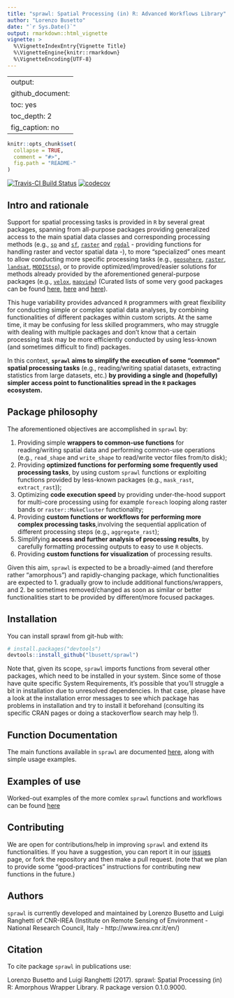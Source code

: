 ```yaml
---
title: "sprawl: Spatial Processing (in) R: Advanced Workflows Library"
author: "Lorenzo Busetto"
date: "`r Sys.Date()`"
output: rmarkdown::html_vignette
vignette: >
  %\VignetteIndexEntry{Vignette Title}
  %\VignetteEngine{knitr::rmarkdown}
  %\VignetteEncoding{UTF-8}
---
```


---
output:
  github_document:
    toc: yes
    toc_depth: 2
  fig_caption: no
---

<!-- README.md is generated from README.Rmd. Please edit that file -->

```r
knitr::opts_chunk$set(
  collapse = TRUE,
  comment = "#>",
  fig.path = "README-"
)
```
[![Travis-CI Build Status](https://travis-ci.org/lbusett/sprawl.svg?branch=master)](https://travis-ci.org/lbusett/sprawl)
[![codecov](https://codecov.io/gh/lbusett/sprawl/branch/master/graph/badge.svg?token=0yWdr6gWG7)](https://codecov.io/gh/lbusett/sprawl)

## Intro and rationale 

Support for spatial processing tasks is provided in `R` by several great packages, spanning from all-purpose packages providing generalized access to the main spatial data classes and corresponding processing methods (e.g.,  [`sp`](https://cran.r-project.org/web/packages/sp/index.html) and [`sf`](https://cran.r-project.org/web/packages/sf/index.html), [`raster`](https://cran.r-project.org/web/packages/raster/index.html) and [`rgdal`](https://cran.r-project.org/web/packages/rgdal/index.html) - providing functions for handling raster and vector spatial data -), to more "specialized" ones meant to allow conducting more specific processing tasks (e.g., [`geosphere`](https://cran.r-project.org/web/packages/geosphere/index.html), [`raster`](https://cran.r-project.org/web/packages/raster/index.html),  [`landsat`](https://cran.r-project.org/web/packages/landsat/index.html), [`MODIStsp`](https://cran.r-project.org/web/packages/MODIStsp/index.html)), or to provide optimized/improved/easier solutions for methods already provided by the aforementioned general-purpose packages (e.g., [`velox`](https://cran.r-project.org/web/packages/velox/index.html), [`mapview`](https://cran.r-project.org/web/packages/mapview/index.html)) (Curated lists of some very good packages can be found [here](https://cran.r-project.org/web/views/Spatial.html), [here]( https://ropensci.org/blog/blog/2016/11/22/geospatial-suite) and [here](https://github.com/ropensci/maptools)). 

This huge variability provides advanced `R` programmers with great flexibility for conducting simple or complex spatial data analyses, by combining functionalities of different packages within custom scripts. At the same time, it may be confusing for less skilled programmers, who may struggle with dealing with multiple packages and don't know that a certain processing task may be more efficiently conducted by using less-known (and sometimes difficult to find) packages. 

In this context, **`sprawl` aims to simplify the execution of some "common" spatial processing tasks** (e.g., reading/writing spatial datasets, extracting statistics from large datasets, etc.) **by providing a single and (hopefully) simpler access point to functionalities spread in the `R` packages ecosystem.** 

## Package philosophy

The aforementioned objectives are accomplished in `sprawl` by: 

1. Providing simple **wrappers to common-use functions** for reading/writing spatial data and performing common-use operations (e.g., `read_shape` and `write_shape` to read/write vector files from/to disk); 
2. Providing **optimized functions for performing some frequently used processing tasks**, by using custom `sprawl` functions or exploiting functions provided by less-known packages (e.g., `mask_rast`, `extract_rast`));
3. Optimizing **code execution speed** by providing under-the-hood support for multi-core processing using for example `foreach` looping along raster bands or `raster::MakeCluster` functionality;
4. Providing **custom functions or workflows for performing more complex processing tasks**,involving the sequential application of different processing steps (e.g., `aggregate_rast`); 
5. Simplifying **access and further analysis of processing results**, by carefully formatting processing outputs to easy to use `R` objects.
6. Providing **custom functions for visualization** of processing results.

Given this aim, `sprawl` is expected to be a broadly-aimed (and therefore rather "amorphous") and rapidly-changing package, which functionalities are expected to 
1. gradually grow to include additional functions/wrappers, and 
2. be sometimes removed/changed as soon as similar or better functionalities start to be provided by different/more focused packages. 

## Installation

You can install sprawl from git-hub with:

```r
# install.packages("devtools")
devtools::install_github("lbusett/sprawl")
```

Note that, given its scope, `sprawl` imports functions from several other packages, which need to be installed in your system. Since some of those have quite specific System Requirements, it's possible that you'll struggle a bit in installation due to unresolved dependencies. In that case, please have a look at the installation error messages to see which package has problems in installation and try to install it beforehand (consulting its specific CRAN pages or doing a stackoverflow search may help !). 

## Function Documentation

The main functions available in `sprawl` are documented [here](https://lbusett.github.io/sprawl/reference/index.html), along with simple usage examples. 

## Examples of use

Worked-out examples of the more comlex `sprawl` functions and workflows can be found [here](https://lbusett.github.io/sprawl/Examples/index.html)

## Contributing

We are open for contributions/help in improving `sprawl` and extend its functionalities. If you have a suggestion, you can report it in our [issues](https://github.com/lbusett/sprawl/issues) page, or fork the repository and then make a pull request.
(note that we plan to provide some "good-practices" instructions for contributing new functions in the future.)

## Authors

`sprawl` is currently developed and maintained by Lorenzo Busetto and Luigi Ranghetti of CNR-IREA (Institute on Remote Sensing of Environment - National Research Council, Italy - http://www.irea.cnr.it/en/)

## Citation

To cite package `sprawl` in publications use:

  Lorenzo Busetto and Luigi Ranghetti (2017). sprawl: Spatial Processing (in) R: Amorphous
  Wrapper Library. R package version 0.1.0.9000.
